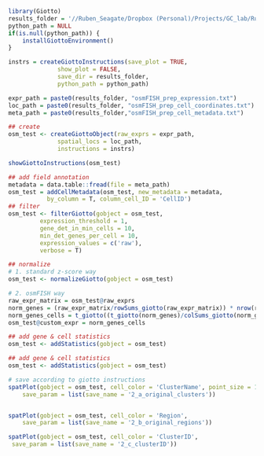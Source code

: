 ```r
library(Giotto)
results_folder = '//Ruben_Seagate/Dropbox (Personal)/Projects/GC_lab/Ruben_Dries/190225_spatial_package/Results/Visium/Brain/201226_results/'
python_path = NULL
if(is.null(python_path)) {
    installGiottoEnvironment()
}
```

```r
instrs = createGiottoInstructions(save_plot = TRUE,
              show_plot = FALSE,
              save_dir = results_folder,
              python_path = python_path)

expr_path = paste0(results_folder, "osmFISH_prep_expression.txt")
loc_path = paste0(results_folder, "osmFISH_prep_cell_coordinates.txt")
meta_path = paste0(results_folder,"osmFISH_prep_cell_metadata.txt")


```

```r
## create
osm_test <- createGiottoObject(raw_exprs = expr_path,
              spatial_locs = loc_path,
              instructions = instrs)

showGiottoInstructions(osm_test)

## add field annotation
metadata = data.table::fread(file = meta_path)
osm_test = addCellMetadata(osm_test, new_metadata = metadata,
           by_column = T, column_cell_ID = 'CellID')
## filter
osm_test <- filterGiotto(gobject = osm_test,
         expression_threshold = 1,
         gene_det_in_min_cells = 10,
         min_det_genes_per_cell = 10,
         expression_values = c('raw'),
         verbose = T)

## normalize
# 1. standard z-score way
osm_test <- normalizeGiotto(gobject = osm_test)

# 2. osmFISH way
raw_expr_matrix = osm_test@raw_exprs
norm_genes = (raw_expr_matrix/rowSums_giotto(raw_expr_matrix)) * nrow(raw_expr_matrix)
norm_genes_cells = t_giotto((t_giotto(norm_genes)/colSums_giotto(norm_genes)) * ncol(raw_expr_matrix))
osm_test@custom_expr = norm_genes_cells

## add gene & cell statistics
osm_test <- addStatistics(gobject = osm_test)

## add gene & cell statistics
osm_test <- addStatistics(gobject = osm_test)

# save according to giotto instructions
spatPlot(gobject = osm_test, cell_color = 'ClusterName', point_size = 1.5,
    save_param = list(save_name = '2_a_original_clusters'))



```

```r
spatPlot(gobject = osm_test, cell_color = 'Region',
    save_param = list(save_name = '2_b_original_regions'))

spatPlot(gobject = osm_test, cell_color = 'ClusterID',
 save_param = list(save_name = '2_c_clusterID'))


```
